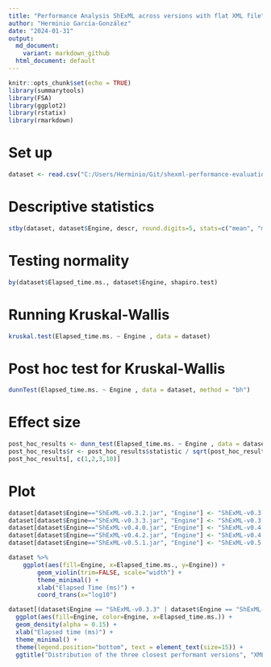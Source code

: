 ```yaml
---
title: "Performance Analysis ShExML across versions with flat XML file"
author: "Herminio García-González"
date: "2024-01-31"
output: 
  md_document:
    variant: markdown_github
  html_document: default
---
```


```r
knitr::opts_chunk$set(echo = TRUE)
library(summarytools)
library(FSA)
library(ggplot2)
library(rstatix)
library(rmarkdown)
```
# Set up

```r
dataset <- read.csv("C:/Users/Herminio/Git/shexml-performance-evaluation/statistics/results/resultEvaluationXML.csv", sep=';')[, 2:3]

```

# Descriptive statistics
```r
stby(dataset, dataset$Engine, descr, round.digits=5, stats=c("mean", "med", "sd", "min", "max"))
```

# Testing normality
```r
by(dataset$Elapsed_time.ms., dataset$Engine, shapiro.test)
```
# Running Kruskal-Wallis
```r
kruskal.test(Elapsed_time.ms. ~ Engine , data = dataset)
```
# Post hoc test for Kruskal-Wallis
```r
dunnTest(Elapsed_time.ms. ~ Engine , data = dataset, method = "bh")
```

# Effect size
```r
post_hoc_results <- dunn_test(Elapsed_time.ms. ~ Engine , data = dataset, p.adjust.method = "BH")
post_hoc_results$r <- post_hoc_results$statistic / sqrt(post_hoc_results$n1+post_hoc_results$n2)
post_hoc_results[, c(1,2,3,10)]
```

# Plot
```r
dataset[dataset$Engine=="ShExML-v0.3.2.jar", "Engine"] <- "ShExML-v0.3.2"
dataset[dataset$Engine=="ShExML-v0.3.3.jar", "Engine"] <- "ShExML-v0.3.3"
dataset[dataset$Engine=="ShExML-v0.4.0.jar", "Engine"] <- "ShExML-v0.4.0"
dataset[dataset$Engine=="ShExML-v0.4.2.jar", "Engine"] <- "ShExML-v0.4.2"
dataset[dataset$Engine=="ShExML-v0.5.1.jar", "Engine"] <- "ShExML-v0.5.1"

dataset %>%
    ggplot(aes(fill=Engine, x=Elapsed_time.ms., y=Engine)) +
        geom_violin(trim=FALSE, scale="width") +
        theme_minimal() + 
        xlab("Elapsed Time (ms)") +
        coord_trans(x="log10")
```

```r
dataset[(dataset$Engine == "ShExML-v0.3.3" | dataset$Engine == "ShExML-v0.4.0" | dataset$Engine == "ShExML-v0.4.2"), ]  %>%
  ggplot(aes(fill=Engine, color=Engine, x=Elapsed_time.ms.)) +
  geom_density(alpha = 0.15) +
  xlab("Elapsed time (ms)") +
  theme_minimal() + 
  theme(legend.position="bottom", text = element_text(size=15)) +
  ggtitle("Distribution of the three closest performant versions", "XML Films 1000 entries - By Engine")
```